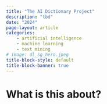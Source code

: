 ```yaml
---
title: "The AI Dictionary Project"
description: "tbd"
date: "2024"
page-layout: article
categories:
    - artificial intelligence
    - machine learning
    - text mining
# image: dl_sg_hero.jpeg
title-block-style: default
title-block-banner: true
---
```


# What is this about?